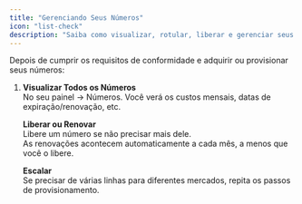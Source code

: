 ```yaml
---
title: "Gerenciando Seus Números"
icon: "list-check"
description: "Saiba como visualizar, rotular, liberar e gerenciar seus números provisionados"
---
```


Depois de cumprir os requisitos de conformidade e adquirir ou provisionar seus números:

1. **Visualizar Todos os Números**\
   No seu painel → Números. Você verá os custos mensais, datas de expiração/renovação, etc.

   **Liberar ou Renovar**\
   Libere um número se não precisar mais dele.\
   As renovações acontecem automaticamente a cada mês, a menos que você o libere.

   **Escalar**\
   Se precisar de várias linhas para diferentes mercados, repita os passos de provisionamento.